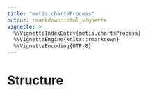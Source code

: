 ```yaml
---
title: "metis.chartsProcess"
output: rmarkdown::html_vignette
vignette: >
  %\VignetteIndexEntry{metis.chartsProcess}
  %\VignetteEngine{knitr::rmarkdown}
  %\VignetteEncoding{UTF-8}
---
```



# Structure

